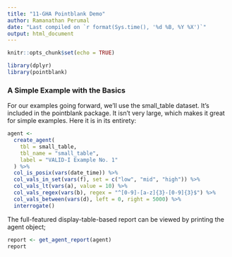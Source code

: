 ```yaml
---
title: "11-GHA Pointblank Demo"
author: Ramanathan Perumal
date: "Last compiled on `r format(Sys.time(), '%d %B, %Y %X')`"
output: html_document
---
```


```r
knitr::opts_chunk$set(echo = TRUE)
```

```r
library(dplyr)
library(pointblank)
```

### A Simple Example with the Basics
For our examples going forward, we’ll use the small_table dataset. It’s included in the pointblank package. It isn’t very large, which makes it great for simple examples. Here it is in its entirety:

```r
agent <- 
  create_agent(
    tbl = small_table,
    tbl_name = "small_table",
    label = "VALID-I Example No. 1"
  ) %>%
  col_is_posix(vars(date_time)) %>%
  col_vals_in_set(vars(f), set = c("low", "mid", "high")) %>%
  col_vals_lt(vars(a), value = 10) %>%
  col_vals_regex(vars(b), regex = "^[0-9]-[a-z]{3}-[0-9]{3}$") %>%
  col_vals_between(vars(d), left = 0, right = 5000) %>%
  interrogate()
```

The full-featured display-table-based report can be viewed by printing the agent object;

```r
report <- get_agent_report(agent)
report
```
